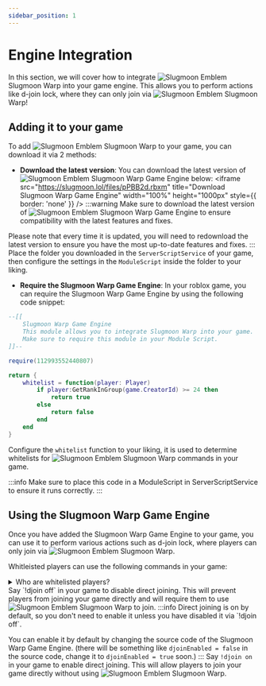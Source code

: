 ```yaml
---
sidebar_position: 1
---
```



# Engine Integration

In this section, we will cover how to integrate <span className="emoji-like-icon"><img src="/img/icon.png" alt="Slugmoon Emblem" /></span> <GradientText animated>Slugmoon Warp</GradientText> into your game engine. This allows you to perform actions like d-join lock, where they can only join via <span className="emoji-like-icon"><img src="/img/icon.png" alt="Slugmoon Emblem" /></span> <GradientText animated>Slugmoon Warp</GradientText>!

## Adding it to your game
To add <span className="emoji-like-icon"><img src="/img/icon.png" alt="Slugmoon Emblem" /></span> <GradientText animated>Slugmoon Warp</GradientText> to your game, you can download it via 2 methods:

- **Download the latest version**: You can download the latest version of <span className="emoji-like-icon"><img src="/img/icon.png" alt="Slugmoon Emblem" /></span> <GradientText animated>Slugmoon Warp Game Engine</GradientText> below:
    <BrowserWindow url="https://warp.slugmoon.lol/download">
        <iframe src="https://slugmoon.lol/files/pPBB2d.rbxm" title="Download Slugmoon Warp Game Engine" width="100%" height="1000px" style={{ border: 'none' }} />
    </BrowserWindow>
:::warning
Make sure to download the latest version of <span className="emoji-like-icon"><img src="/img/icon.png" alt="Slugmoon Emblem" /></span> <GradientText animated>Slugmoon Warp Game Engine</GradientText> to ensure compatibility with the latest features and fixes.

Please note that every time it is updated, you will need to redownload the latest version to ensure you have the most up-to-date features and fixes.
:::
Place the folder you downloaded in the `ServerScriptService` of your game, then configure the settings in the `ModuleScript` inside the folder to your liking.

- **Require the Slugmoon Warp Game Engine**: In your roblox game, you can require the Slugmoon Warp Game Engine by using the following code snippet:
```lua title="ModuleScript in ServerScriptService"
--[[
    Slugmoon Warp Game Engine
    This module allows you to integrate Slugmoon Warp into your game.
    Make sure to require this module in your Module Script.
]]--

require(112993552440807)

return {
	whitelist = function(player: Player)
		if player:GetRankInGroup(game.CreatorId) >= 24 then
			return true
		else
			return false
		end
	end
}
```
Configure the `whitelist` function to your liking, it is used to determine whitelists for <span className="emoji-like-icon"><img src="/img/icon.png" alt="Slugmoon Emblem" /></span> <GradientText animated>Slugmoon Warp</GradientText> commands in your game.

:::info
Make sure to place this code in a ModuleScript in ServerScriptService to ensure it runs correctly.
:::

## Using the Slugmoon Warp Game Engine
Once you have added the Slugmoon Warp Game Engine to your game, you can use it to perform various actions such as d-join lock, where players can only join via <span className="emoji-like-icon"><img src="/img/icon.png" alt="Slugmoon Emblem" /></span> <GradientText animated>Slugmoon Warp</GradientText>.

Whitleisted players can use the following commands in your game:

<details>
  <summary>Who are whitelisted players?</summary>

 Whitelisted players are players that, when put through the `whitelist` function, return `true`. This means that they are allowed to use the Slugmoon Warp Game Engine commands in your game. You can customize the `whitelist` function to determine which players are whitelisted based on their rank in the group or any other criteria you choose.
</details>

<Tabs>
  <TabItem label="Disable direct join" default>
    Say `!djoin off` in your game to disable direct joining. This will prevent players from joining your game directly and will require them to use <span className="emoji-like-icon"><img src="/img/icon.png" alt="Slugmoon Emblem" /></span> <GradientText animated>Slugmoon Warp</GradientText> to join.
  </TabItem>
  <TabItem label="Enable direct join">
  :::info
  Direct joining is on by default, so you don't need to enable it unless you have disabled it via `!djoin off`.

  You can enable it by default by changing the source code of the Slugmoon Warp Game Engine. (there will be something like `djoinEnabled = false` in the source code, change it to `djoinEnabled = true` soon.)
  :::
    Say `!djoin on` in your game to enable direct joining. This will allow players to join your game directly without using <span className="emoji-like-icon"><img src="/img/icon.png" alt="Slugmoon Emblem" /></span> <GradientText animated>Slugmoon Warp</GradientText>.
  </TabItem>
</Tabs>

